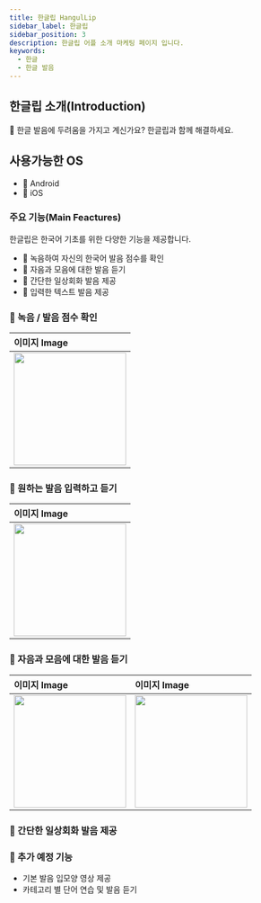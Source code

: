```yaml
---
title: 한글립 HangulLip
sidebar_label: 한글립
sidebar_position: 3
description: 한글립 어플 소개 마케팅 페이지 입니다.
keywords:
  - 한글
  - 한글 발음
---
```


## 한글립 소개(Introduction)

👋 한글 발음에 두려움을 가지고 계신가요? 한글립과 함께 해결하세요.

## 사용가능한 OS

- 🍏 Android
- 🍎 iOS

### 주요 기능(Main Feactures)

한글립은 한국어 기초를 위한 다양한 기능을 제공합니다.

- 🍋 녹음하여 자신의 한국어 발음 점수를 확인
- 🍌 자음과 모음에 대한 발음 듣기
- 🍐 간단한 일상회화 발음 제공
- 🍊 입력한 텍스트 발음 제공

### 🍋 녹음 / 발음 점수 확인

| 이미지 Image                                                 |
| :----------------------------------------------------------- |
| <img src="/img/screenshot/hangul/image1.jpeg" width="200" /> |

### 🍌 원하는 발음 입력하고 듣기

| 이미지 Image                                                 |
| :----------------------------------------------------------- |
| <img src="/img/screenshot/hangul/image5.jpeg" width="200" /> |

### 🍐 자음과 모음에 대한 발음 듣기

| 이미지 Image                                                 | 이미지 Image                                                 |
| :----------------------------------------------------------- | :----------------------------------------------------------- |
| <img src="/img/screenshot/hangul/image6.jpeg" width="200" /> | <img src="/img/screenshot/hangul/image6.jpeg" width="200" /> |

### 🍊 간단한 일상회화 발음 제공



### 🍉 추가 예정 기능

- 기본 발음 입모양 영상 제공
- 카테고리 별 단어 연습 및 발음 듣기

<!---
devbalmuda/devbalmuda is a ✨ special ✨ repository because its `README.md` (this file) appears on your GitHub profile.
You can click the Preview link to take a look at your changes.
--->

